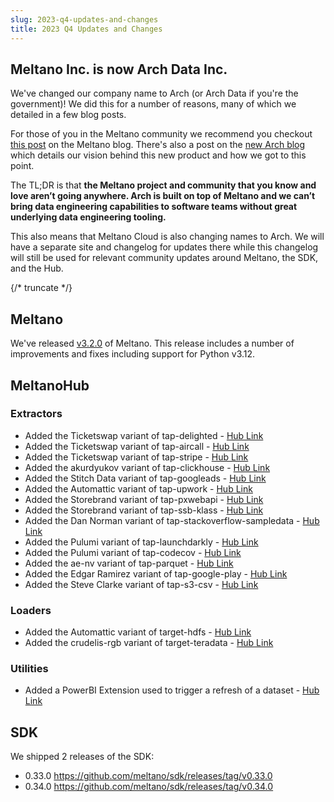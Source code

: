 ```yaml
---
slug: 2023-q4-updates-and-changes
title: 2023 Q4 Updates and Changes
---
```


## Meltano Inc. is now Arch Data Inc.

We've changed our company name to Arch (or Arch Data if you're the government)!
We did this for a number of reasons, many of which we detailed in a few blog posts.

For those of you in the Meltano community we recommend you checkout [this post](https://meltano.com/blog/were-bringing-powerful-data-engineering-capabilities-to-software-teams-with-arch/) on the Meltano blog.
There's also a post on the [new Arch blog](https://www.arch.dev/blog/ai-product-development-is-being-held-back-by-data-engineering/) which details our vision behind this new product and how we got to this point.

The TL;DR is that **the Meltano project and community that you know and love aren’t going anywhere. Arch is built on top of Meltano and we can’t bring data engineering capabilities to software teams without great underlying data engineering tooling.**

This also means that Meltano Cloud is also changing names to Arch. We will have a separate site and changelog for updates there while this changelog will still be used for relevant community updates around Meltano, the SDK, and the Hub.

{/* truncate */}

## Meltano

We've released [v3.2.0](https://github.com/meltano/meltano/releases/tag/v3.2.0) of Meltano.
This release includes a number of improvements and fixes including support for Python v3.12.

## MeltanoHub

### Extractors

* Added the Ticketswap variant of tap-delighted - [Hub Link](https://hub.meltano.com/extractors/tap-delighted--ticketswap/)
* Added the Ticketswap variant of tap-aircall - [Hub Link](https://hub.meltano.com/extractors/tap-aircall/)
* Added the Ticketswap variant of tap-stripe - [Hub Link](https://hub.meltano.com/extractors/tap-stripe--ticketswap/)
* Added the akurdyukov variant of tap-clickhouse - [Hub Link](https://hub.meltano.com/extractors/tap-clickhouse)
* Added the Stitch Data variant of tap-googleads - [Hub Link](https://hub.meltano.com/extractors/tap-googleads--singer-io/)
* Added the Automattic variant of tap-upwork - [Hub Link](https://hub.meltano.com/extractors/tap-upwork)
* Added the Storebrand variant of tap-pxwebapi - [Hub Link](https://hub.meltano.com/extractors/tap-pxwebapi)
* Added the Storebrand variant of tap-ssb-klass - [Hub Link](https://hub.meltano.com/extractors/tap-ssb-klass)
* Added the Dan Norman variant of tap-stackoverflow-sampledata - [Hub Link](https://hub.meltano.com/extractors/tap-stackoverflow-sampledata)
* Added the Pulumi variant of tap-launchdarkly - [Hub Link](https://hub.meltano.com/extractors/tap-launchdarkly)
* Added the Pulumi variant of tap-codecov - [Hub Link](https://hub.meltano.com/extractors/tap-codecov)
* Added the ae-nv variant of tap-parquet - [Hub Link](https://hub.meltano.com/extractors/tap-parquet)
* Added the Edgar Ramirez variant of tap-google-play - [Hub Link](https://hub.meltano.com/extractors/tap-google-play)
* Added the Steve Clarke variant of tap-s3-csv - [Hub Link](https://hub.meltano.com/extractors/tap-s3-csv--s7clarke10/)

### Loaders

* Added the Automattic variant of target-hdfs - [Hub Link](https://hub.meltano.com/loaders/target-hdfs)
* Added the crudelis-rgb variant of target-teradata - [Hub Link](https://hub.meltano.com/loaders/target-teradata)

### Utilities

* Added a PowerBI Extension used to trigger a refresh of a dataset - [Hub Link](https://hub.meltano.com/utilities/powerbi)

## SDK

We shipped 2 releases of the SDK:

- 0.33.0 https://github.com/meltano/sdk/releases/tag/v0.33.0
- 0.34.0 https://github.com/meltano/sdk/releases/tag/v0.34.0
